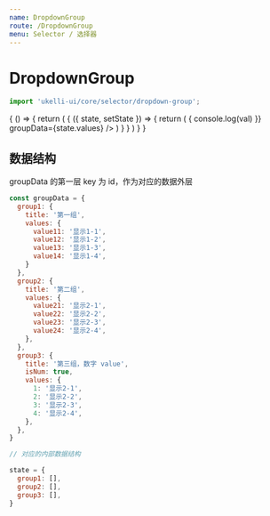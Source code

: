 ```yaml
---
name: DropdownGroup
route: /DropdownGroup
menu: Selector / 选择器
---
```



# DropdownGroup

```js
import 'ukelli-ui/core/selector/dropdown-group';
```

<PropsTable of={DropdownGroup} />

<Playground>
  {
    () => {
      return (
        <State initial={{
          values: {
            group1: {
              title: '第一组',
              values: {
                value11: '显示1-1',
                value12: '显示1-2',
                value13: '显示1-3',
                value14: '显示1-4',
              }
            },
            group2: {
              title: '第二组',
              values: {
                value21: '显示2-1',
                value22: '显示2-2',
                value23: '显示2-3',
                value24: '显示2-4',
                value25: '显示2-5',
                value26: '显示6-2',
                value27: '显示2-7',
                value28: '显示2-8',
              },
            },
            group3: {
              title: '第三组，数字 value',
              isNum: true,
              values: {
                1: '显示2-1',
                2: '显示2-2',
                3: '显示2-3',
                4: '显示2-4',
              },
            },
          },
        }}>
        {
          ({ state, setState }) => {
            return (
              <DropdownGroup
                defaultValue={{
                  group1: ["value11"]
                }}
                position="top"
                fieldMapper={{
                  title: 'title',
                  values: 'values'
                }} onChange={val => {
                  console.log(val)
                }} groupData={state.values} />
            )
          }
        }
        </State>
      )
    }
  }
</Playground>

## 数据结构

groupData 的第一层 key 为 id，作为对应的数据外层

```js
const groupData = {
  group1: {
    title: '第一组',
    values: {
      value11: '显示1-1',
      value12: '显示1-2',
      value13: '显示1-3',
      value14: '显示1-4',
    }
  },
  group2: {
    title: '第二组',
    values: {
      value21: '显示2-1',
      value22: '显示2-2',
      value23: '显示2-3',
      value24: '显示2-4',
    },
  },
  group3: {
    title: '第三组，数字 value',
    isNum: true,
    values: {
      1: '显示2-1',
      2: '显示2-2',
      3: '显示2-3',
      4: '显示2-4',
    },
  },
}

// 对应的内部数据结构

state = {
  group1: [],
  group2: [],
  group3: [],
}
```